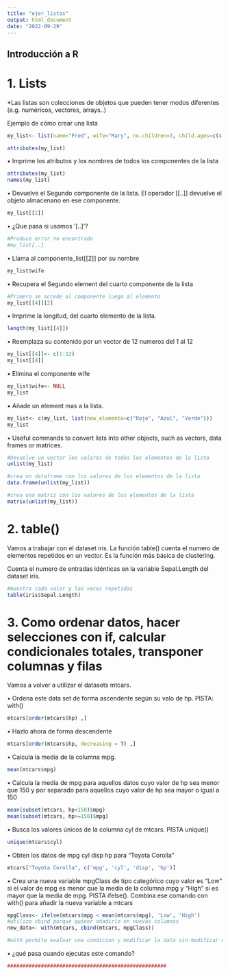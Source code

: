 ```yaml
---
title: "ejer_listas"
output: html_document
date: "2022-09-29"
---
```


## Introducción a R

#   1.	Lists
*Las listas son colecciones de objetos que pueden tener modos diferentes (e.g. numéricos, vectores, arrays..)

Ejemplo de cómo crear una lista
```r
my_list<- list(name="Fred", wife="Mary", no.children=3, child.ages=c(4,7,9))

attributes(my_list)
```



•	Imprime los atributos y los nombres de todos los componentes de la lista
```r
attributes(my_list)
names(my_list)
```
•	Devuelve el Segundo componente de la lista. El operador [[..]] devuelve el objeto almacenano en ese componente.
```r
my_list[[2]]
```
•	¿Que pasa si usamos '[..]'? 
```r
#Produce error no encontrado
#my_list[..]
```
•	Llama al componente_list[[2]] por su nombre
```r
my_list$wife
```

•	Recupera el Segundo element del cuarto componente de la lista 
```r
#Primero se accede al componente luego al elemento
my_list[[4]][2]
```
•	Imprime la longitud, del cuarto elemento de la lista.
```r
length(my_list[[4]])
```
•	Reemplaza su contenido por un vector de 12 numeros del 1 al 12
```r
my_list[[4]]<- c(1:12)
my_list[[4]]
```
•	Elimina el componente wife
```r
my_list$wife<- NULL
my_list
```
•	Añade un element mas a la lista.
```r
my_list<- c(my_list, list(new_elemento=c("Rojo", "Azul", "Verde")))
my_list
```
•	Useful commands to convert lists into other objects, such as vectors, data frames or matrices.
```r
#Devuelve un vector los valores de todos los elementos de la lista
unlist(my_list)
```
```r
#crea un dataframe con los valores de los elementos de la lista
data.frame(unlist(my_list))

```
```r
#crea una matriz con los valores de los elementos de la lista
matrix(unlist(my_list))
```










#   2.	table()

Vamos a trabajar con el dataset iris. La función  table() cuenta el numero de elementos repetidos en un vector. Es la función más básica de clustering.

Cuenta el numero de entradas idénticas en la variable Sepal.Length del dataset iris. 
```r
#muestra cada valor y las veces repetidas
table(iris$Sepal.Length)
```




#   3.	Como ordenar datos, hacer selecciones con if, calcular condicionales totales, transponer columnas y filas


Vamos a volver a utilizar el datasets mtcars.

• Ordena este data set de forma ascendente según su valo de hp. PISTA: with()
```r
mtcars[order(mtcars$hp) ,]
```
•	Hazlo ahora de forma descendente
```r
mtcars[order(mtcars$hp, decreasing = T) ,]
```
•	Calcula la media de la columna mpg. 
```r
mean(mtcars$mpg)
```
•	Calcula la media de mpg para aquellos datos cuyo valor de hp sea menor que 150 y por separado para aquellos cuyo valor de hp sea mayor o igual a 150
```r
mean(subset(mtcars, hp<150)$mpg)
mean(subset(mtcars, hp>=150)$mpg)
```
•	Busca los valores únicos de la columna cyl de mtcars. PISTA unique()
```r
unique(mtcars$cyl)
```
•	Obten los datos de mpg cyl disp hp para “Toyota Corolla"
```r
mtcars["Toyota Corolla", c('mpg', 'cyl', 'disp', 'hp')]
```
•	Crea una nueva variable mpgClass de tipo categórico cuyo valor es “Low“ si el valor de mpg es menor que la media de la columna mpg y “High” si es mayor que la media de mpg. PISTA ifelse(). Combina ese comando con with() para añadir la nueva variable a mtcars
```r
mpgClass<- ifelse(mtcars$mpg < mean(mtcars$mpg), 'Low', 'High')
#utilizo cbind porque quieor añadirlo en nuevas columnas
new_data<- with(mtcars, cbind(mtcars, mpgClass))

#with permite evaluar una condicion y modificar la data sin modificar el original
```
•	¿qué pasa cuando ejecutas este comando? 
```r
####################################################
```

